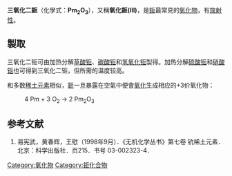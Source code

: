 {{Chembox
| ImageFile =  Kristallstruktur Lanthanoid-C-Typ.png
| ImageSize = 
|   Name = 三氧化二鉕
| IUPACName = Promethium(III) oxide
|   OtherNames = 氧化鉕(III)
| Section1 = {{Chembox Identifiers
|  CASNo_Ref = {{cascite|correct|CAS}}
| CASNo = 12036-25-8
|  RTECS =
| SMILES = [Pm+3].[Pm+3].[O-2].[O-2].[O-2]
 }}
| Section2 = {{Chembox Properties
|   Formula = Pm<sub>2</sub>O<sub>3</sub>
|   MolarMass = 337.82
|   Appearance = 
|   Density = 
|   Solubility = 
|   MeltingPt = 
|   BoilingPt = 
  }}
}}
'''三氧化二鉕'''（化學式：'''Pm<sub>2</sub>O<sub>3</sub>'''），又稱'''氧化鉕(III)'''，是[[鉕|鉕]]最常見的[[氧化物|氧化物]]，有[[放射性|放射性]]。

== 製取 ==
三氧化二钷可由加热分解[[草酸钷|草酸钷]]、[[碳酸钷|碳酸钷]]和[[氢氧化钷|氢氧化钷]]製得。加热分解[[硫酸钷|硫酸钷]]和[[硝酸钷|硝酸钷]]也可得到三氧化二钷，但所需的温度较高。

和多数[[稀土元素|稀土元素]]相似，[[鉕|鉕]]一旦暴露在空氣中便會[[氧化|氧化]]生成相应的+3价氧化物：
:4 Pm + 3 O<sub>2</sub> → 2 Pm<sub>2</sub>O<sub>3</sub>

== 参考文献 ==
#易宪武，黄春辉，王慰（1998年9月）．《无机化学丛书》第七卷 钪稀土元素．北京：科学出版社．页215．书号 03-002323-4．

{{钷化合物}}
{{氧化物}}

[[Category:氧化物|Category:氧化物]]
[[Category:鉕化合物|Category:鉕化合物]]

{{无机化合物小作品}}